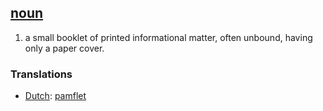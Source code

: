 == [[noun]] ==
#a small booklet of printed informational matter, often unbound, having only a paper cover.
===Translations===
*[[Dutch]]: [[pamflet]]